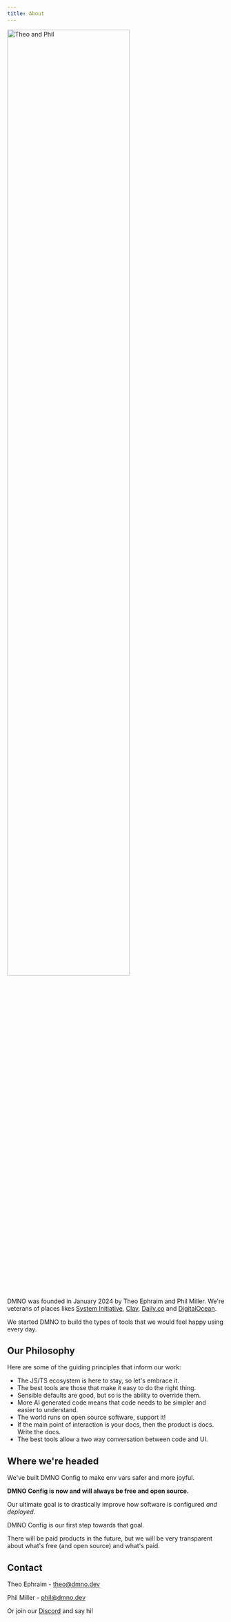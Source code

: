 ```yaml
---
title: About
---
```



<img src={theoPhilImage.src} alt="Theo and Phil" width="75%" />

DMNO was founded in January 2024 by Theo Ephraim and Phil Miller. We're veterans of places likes [System Initiative](https://systeminit.com), [Clay](https://clay.com), [Daily.co](https://daily.co) and [DigitalOcean](https://digitalocean.com). 

We started DMNO to build the types of tools that we would feel happy using every day. 

## Our Philosophy

Here are some of the guiding principles that inform our work:

- The JS/TS ecosystem is here to stay, so let's embrace it. 
- The best tools are those that make it easy to do the right thing.
- Sensible defaults are good, but so is the ability to override them.
- More AI generated code means that code needs to be simpler and easier to understand.
- The world runs on open source software, support it!
- If the main point of interaction is your docs, then the product is docs. Write the docs. 
- The best tools allow a two way conversation between code and UI.

## Where we're headed

We've built DMNO Config to make env vars safer and more joyful. 

**DMNO Config is now and will always be free and open source.** 

Our ultimate goal is to drastically improve how software is configured _and deployed_. 

DMNO Config is our first step towards that goal. 

There will be paid products in the future, but we will be very transparent about what's free (and open source) and what's paid. 

## Contact

Theo Ephraim - [theo@dmno.dev](mailto:theo@dmno.dev)

Phil Miller - [phil@dmno.dev](mailto:phil@dmno.dev)

Or join our [Discord](https://chat.dmno.dev) and say hi!
